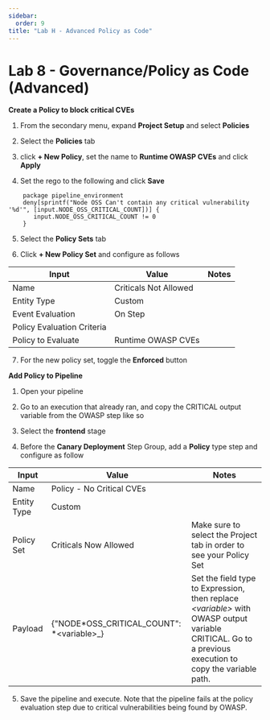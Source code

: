 ```yaml
---
sidebar:
  order: 9
title: "Lab H - Advanced Policy as Code"
---
```


# Lab 8 - Governance/Policy as Code (Advanced)

**Create a Policy to block critical CVEs**

1. From the secondary menu, expand **Project Setup** and select **Policies**

2. Select the **Policies** tab

3. click **+ New Policy**, set the name to **Runtime OWASP CVEs** and click **Apply**

4. Set the rego to the following and click **Save**

```
    package pipeline_environment
    deny[sprintf("Node OSS Can't contain any critical vulnerability '%d'", [input.NODE_OSS_CRITICAL_COUNT])] {  
       input.NODE_OSS_CRITICAL_COUNT != 0
    }
```

5. Select the **Policy Sets** tab

6. Click **+ New Policy Set** and configure as follows

| Input                      | Value                 | Notes |
| -------------------------- | --------------------- | ----- |
| Name                       | Criticals Not Allowed |       |
| Entity Type                | Custom                |       |
| Event Evaluation           | On Step               |       |
| Policy Evaluation Criteria |                       |       |
| Policy to Evaluate         | Runtime OWASP CVEs    |       |

7. For the new policy set, toggle the **Enforced** button

**Add Policy to Pipeline**

1. Open your pipeline

2. Go to an execution that already ran, and copy the CRITICAL output variable from the OWASP step like so
   [](https://lh7-us.googleusercontent.com/docsz/AD_4nXfYQ7ba5Q_cQ9xy2AFVZ5Mt0iZPYbyQDmBonp0pBQA13Z_IUeYdK8gRSbddtf_V3bSRfbhKWDbRSUVJTx3BTCc_VmwLIWyWLkdh89nLh0sEBA6fqQxTy0NADZ0YPZwCirNycRVGUQACdItaBotovPs5Hg6CmRpQHk5ysgV6RUlhSbIbkNxmHAo?key=cRG2cvp_PHVW0KG2Gq6Y_A)

3. Select the **frontend** stage

4. Before the **Canary Deployment** Step Group, add a **Policy** type step and configure as follow

| Input       | Value                                       | Notes                                                                                                                                                   |
| ----------- | ------------------------------------------- | ------------------------------------------------------------------------------------------------------------------------------------------------------- |
| Name        | Policy - No Critical CVEs                   |                                                                                                                                                         |
| Entity Type | Custom                                      |                                                                                                                                                         |
| Policy Set  | Criticals Now Allowed                       | Make sure to select the Project tab in order to see your Policy Set                                                                                     |
| Payload     | {"NODE*OSS_CRITICAL_COUNT": *\<variable>\_} | Set the field type to Expression, then replace _\<variable>_ with OWASP output variable CRITICAL. Go to a previous execution to copy the variable path. |

5. Save the pipeline and execute. Note that the pipeline fails at the policy evaluation step due to critical vulnerabilities being found by OWASP.
